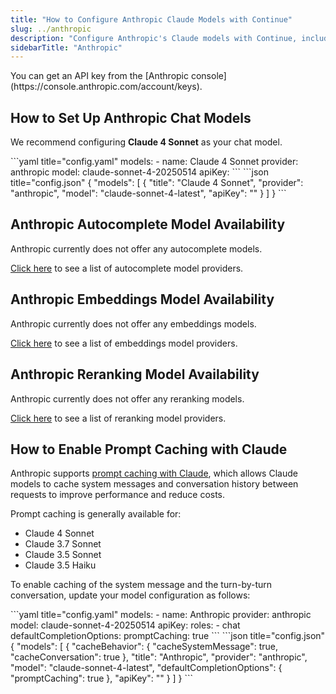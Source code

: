 ```yaml
---
title: "How to Configure Anthropic Claude Models with Continue"
slug: ../anthropic
description: "Configure Anthropic's Claude models with Continue, including Claude 4 Sonnet with prompt caching capabilities to improve performance and reduce costs for chat applications"
sidebarTitle: "Anthropic"
---
```


<Info>
  You can get an API key from the [Anthropic
  console](https://console.anthropic.com/account/keys).
</Info>

## How to Set Up Anthropic Chat Models

We recommend configuring **Claude 4 Sonnet** as your chat model.

<Tabs>
  <Tab title="YAML">
  ```yaml title="config.yaml"
  models:
    - name: Claude 4 Sonnet
      provider: anthropic
      model: claude-sonnet-4-20250514
      apiKey: <YOUR_ANTHROPIC_API_KEY>
  ```
  </Tab>
  <Tab title="JSON">
  ```json title="config.json"
  {
    "models": [
      {
        "title": "Claude 4 Sonnet",
        "provider": "anthropic",
        "model": "claude-sonnet-4-latest",
        "apiKey": "<YOUR_ANTHROPIC_API_KEY>"
      }
    ]
  }
  ```
  </Tab>
</Tabs>

## Anthropic Autocomplete Model Availability

Anthropic currently does not offer any autocomplete models.

[Click here](../../model-roles/autocomplete.md) to see a list of autocomplete model providers.

## Anthropic Embeddings Model Availability

Anthropic currently does not offer any embeddings models.

[Click here](../../model-roles/embeddings.mdx) to see a list of embeddings model providers.

## Anthropic Reranking Model Availability

Anthropic currently does not offer any reranking models.

[Click here](../../model-roles/reranking.mdx) to see a list of reranking model providers.

## How to Enable Prompt Caching with Claude

Anthropic supports [prompt caching with Claude](https://docs.anthropic.com/en/docs/build-with-claude/prompt-caching), which allows Claude models to cache system messages and conversation history between requests to improve performance and reduce costs.

Prompt caching is generally available for:

- Claude 4 Sonnet
- Claude 3.7 Sonnet
- Claude 3.5 Sonnet
- Claude 3.5 Haiku

To enable caching of the system message and the turn-by-turn conversation, update your model configuration as follows:

<Tabs>
  <Tab title="YAML">
  ```yaml title="config.yaml"
  models:
    - name: Anthropic
      provider: anthropic
      model: claude-sonnet-4-20250514
      apiKey: <YOUR_ANTHROPIC_API_KEY>
      roles:
        - chat
      defaultCompletionOptions:
        promptCaching: true
  ```
  </Tab>
  <Tab title="JSON">
  ```json title="config.json"
  {
    "models": [
      {
        "cacheBehavior": {
          "cacheSystemMessage": true,
          "cacheConversation": true
        },
        "title": "Anthropic",
        "provider": "anthropic",
        "model": "claude-sonnet-4-latest",
        "defaultCompletionOptions": {
          "promptCaching": true
        },
        "apiKey": "<YOUR_ANTHROPIC_API_KEY>"
      }
    ]
  }
  ```
  </Tab>
</Tabs>
